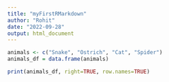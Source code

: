 ```yaml
---
title: "myFirstRMarkdown"
author: "Rohit"
date: "2022-09-28"
output: html_document
---
```


```r
animals <- c("Snake", "Ostrich", "Cat", "Spider")
animals_df = data.frame(animals)
```

```r
print(animals_df, right=TRUE, row.names=TRUE)
```